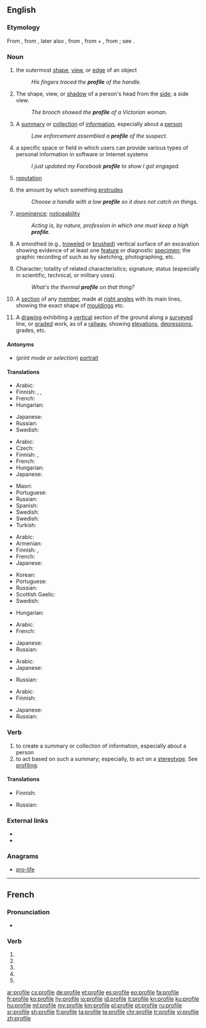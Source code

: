{{also|profilé}}
==English==
{{wikipedia}}

===Etymology===
From {{etyl|fr|en}} {{term|profil||a profile|lang=fr}}, from {{etyl|it|en}} {{term|profilo||a border|lang=it}}, later also {{term|proffilo||a side-face, profile}}, from {{term|pro-|lang=it}}, from {{etyl|la|en}} {{term|pro||before|lang=la}} + {{term|filo||lang=it|a line, stroke, thread}}, from {{etyl|la|en}} {{term|filum||a thread|lang=la}}; see {{term|file}}.
<!--

===Pronunciation===
* {{IPA|/profaɪlə/}}-->

===Noun===
{{en-noun|~|profiles}}

# {{context|countable|lang=en}} the outermost [[shape]], [[view]], or [[edge]] of an object
#: ''His fingers traced the '''profile''' of the handle.''
# {{context|countable|lang=en}} The shape, view, or [[shadow]] of a person's head from the [[side]]; a side view.
#: ''The brooch showed the '''profile''' of a Victorian woman.''
# {{context|countable|lang=en}} A [[summary]] or [[collection]] of [[information]], especially about a [[person]]
#: ''Law enforcement assembled a '''profile''' of the suspect.''
# {{context|countable|lang=en}} a specific space or field in which users can provide various types of personal information in software or Internet systems
#: ''I just updated my Facebook '''profile''' to show I got engaged.''
# {{context|uncountable|lang=en}} [[reputation]]
# {{context|uncountable|lang=en}} the amount by which something [[protrude]]s
#: ''Choose a handle with a low '''profile''' so it does not catch on things.''
# {{context|uncountable|lang=en}} [[prominence]]; [[noticeability]]
#: ''Acting is, by nature, profession in which one must keep a high '''profile'''.''
# {{context|archaeology|lang=en}} A smoothed (e.g., [[troweled]] or [[brushed]]) vertical surface of an excavation showing evidence of at least one [[feature]] or diagnostic [[specimen]]; the graphic recording of such as by sketching, photographing, etc.
# Character; totality of related characteristics; signature; status (especially in scientific, technical, or military uses).
#: ''What's the thermal '''profile''' on that thing?''
# {{context|architecture|lang=en}} A [[section]] of any [[member]], made at [[right angle]]s with its main lines, showing the exact shape of [[moulding]]s etc.
# {{context|civil engineering|lang=en}} A [[drawing]] exhibiting a [[vertical]] section of the ground along a [[survey]]ed line, or [[grade]]d work, as of a [[railway]], showing [[elevation]]s, [[depression]]s, grades, etc.

====Antonyms====
* (''print mode or selection'') [[portrait]]

====Translations====
{{trans-top|the outermost shape, view, or edge of an object}}
* Arabic: {{t+|ar|حد|alt=الحدود الخارجية}}
* Finnish: {{t+|fi|profiili}}, {{t|fi|ääriviivat|p}}, {{t+|fi|siluetti}}
* French: {{t+|fr|contour|m}}
* Hungarian: {{t+|hu|körvonal}}
{{trans-mid}}
* Japanese: {{t+|ja|輪郭|tr=rinkaku|sc=Jpan}}
* Russian: {{t+|ru|про́филь|m}}
* Swedish: {{t+|sv|profil|c}}
{{trans-bottom}}

{{trans-top|the shape, view, or shadow of a person's head from the side}}
* Arabic: {{t+|ar|صورة|alt=صورة جانبية}}
* Czech: {{t|cs|profil|m}}
* Finnish: {{t+|fi|profiili}}, {{t|fi|sivukuva}}
* French: {{t+|fr|profil|m}}
* Hungarian: {{t+|hu|profil}}
* Japanese: {{t|ja|横顔|tr=yokogao|sc=Jpan}}
{{trans-mid}}
* Maori: {{t|mi|topenga}}
* Portuguese: {{t+|pt|perfil|m}}
* Russian: {{t+|ru|про́филь|m}}
* Spanish: {{t+|es|perfil|m}}
* Swedish: {{t+|sv|profil|c}}
* Swedish: {{t+|sv|profil|c}}
* Turkish: {{t+|tr|profil}}
{{trans-bottom}}

{{trans-top|a summary or collection of information, especially about a person}}
* Arabic: {{t|ar|سيرة}}
* Armenian: {{t|hy|հատկագիր|sc=Armn}}
* Finnish: {{t+|fi|profiili}}, {{t|fi|henkilökuva}}
* French: {{t+|fr|profil|m}}
* Japanese: {{t|ja|プロフィール|tr=profīru|sc=Jpan}}
{{trans-mid}}
* Korean: {{t+|ko|약력|sc=Kore}}
* Portuguese: {{t+|pt|perfil|m}}
* Russian: {{t+|ru|про́филь|m}}
* Scottish Gaelic: {{t|gd|iomradh|m}}
* Swedish: {{t+|sv|profil|c}}
{{trans-bottom}}

{{trans-top|a space with personal information in software or Internet systems}}
* Hungarian: {{t+|hu|profil}}
{{trans-mid}}
{{trans-bottom}}

{{trans-top|reputation}}
* Arabic: {{t|ar|سمعة}}
* French: {{t+|fr|réputation|f}}
{{trans-mid}}
* Japanese: {{t|ja|評判|tr=hyōban|sc=Jpan}}
* Russian: {{t+|ru|про́филь|m}}
{{trans-bottom}}

{{trans-top|the amount by which something protrudes}}
* Arabic: {{t|ar|بروز}}
* Japanese: {{t|ja|プロファイル|tr=purofairu|sc=Jpan}}
{{trans-mid}}
* Russian: {{t+|ru|про́филь|m}}
{{trans-bottom}}

{{trans-top|prominence; noticeability}}
* Arabic: {{t|ar|شهرة}}
* Finnish: {{t+|fi|profiili}}
{{trans-mid}}
* Japanese: {{t|ja|注目度|tr=chūmokudo|sc=Jpan}}
* Russian: {{t+|ru|про́филь|m}}
{{trans-bottom}}

===Verb===
{{en-verb|profil}}

# to create a summary or collection of information, especially about a person
# to act based on such a summary; especially, to act on a [[stereotype]].  See [[profiling]].

====Translations====
{{trans-top|to create a summary or collection of information}}
* Finnish: {{t|fi|profiloida}}
{{trans-mid}}
{{trans-bottom}}

{{trans-top|to act based on such a summary; especially, to act on a stereotype}}
* Russian: {{t+|ru|профили́ровать|impf|pf|sc=Cyrl}}
{{trans-mid}}
{{trans-bottom}}

===External links===
* {{R:Webster 1913}}
* {{R:Century 1911}}

===Anagrams===
* [[pro-life#English|pro-life]]

----

==French==

===Pronunciation===
* {{IPA|lang=fr|/pʁɔ.fil/}}

===Verb===
{{fr-verb-form}}

# {{inflection of|profiler||1|s|pres|indc|lang=fr}}
# {{inflection of|profiler||3|s|pres|indc|lang=fr}}
# {{inflection of|profiler||1|s|pres|subj|lang=fr}}
# {{inflection of|profiler||1|s|pres|subj|lang=fr}}
# {{inflection of|profiler||2|s|impr|lang=fr}}

[[ar:profile]]
[[cs:profile]]
[[de:profile]]
[[et:profile]]
[[es:profile]]
[[eo:profile]]
[[fa:profile]]
[[fr:profile]]
[[ko:profile]]
[[hy:profile]]
[[io:profile]]
[[id:profile]]
[[it:profile]]
[[kn:profile]]
[[ku:profile]]
[[hu:profile]]
[[ml:profile]]
[[my:profile]]
[[km:profile]]
[[pl:profile]]
[[pt:profile]]
[[ru:profile]]
[[sr:profile]]
[[sh:profile]]
[[fi:profile]]
[[ta:profile]]
[[te:profile]]
[[chr:profile]]
[[tr:profile]]
[[vi:profile]]
[[zh:profile]]